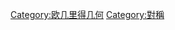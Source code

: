 {{Catnav|頁面分類|人文學科|艺术|美学|對稱}}
{{Catnav|頁面分類|人文學科|哲学|美学|對稱}}

[[Category:欧几里得几何|Category:欧几里得几何]]
[[Category:對稱|Category:對稱]]